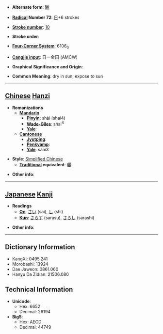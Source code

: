 * '''Alternate form''': [[曬]]

* '''[[Wiktionary:Chinese radical index| Radical]] Number 72''': [[Wiktionary:Chinese radical index 日|日]]+6 strokes

* '''[[Wiktionary:Chinese total strokes index|Stroke number]]''': [[Wiktionary:Chinese total strokes index 10|10]]

* '''Stroke order''': 

* '''[[Wiktionary:Chinese four corner index|Four-Corner System]]''': 6106<sub>0</sub>

* '''[[Wiktionary:Chinese Cangjie index|Cangjie input]]''': 日一金田 (AMCW)

* '''Graphical Significance and Origin''': 

* '''Common Meaning''': dry in sun, expose to sun

----

== [[Chinese]] [[Hanzi]] ==

* '''Romanizations'''
** '''[[Mandarin]]'''
*** '''[[Pinyin]]''': shài (shai4)
*** '''[[Wade-Giles]]''': shai<sup>4</sup>
*** '''[[Yale]]''': 
** '''[[Cantonese]]'''
*** '''[[Jyutping]]''':
*** '''[[Penkyamp]]''': 
*** '''[[Yale]]''': saai3

* '''Style''': [[Simplified Chinese]] 
** '''[[Traditional Chinese|Traditional]] equivalent''': [[曬]]

* '''Other info''': 

----

== [[Japanese]] [[Kanji]] ==

* '''Readings'''
** '''[[On]]''': [[さい]] (sai), [[し]] (shi)
** '''[[Kun]]''': [[さらす]] (sarasu), [[さらし]] (sarashi)

* '''Other info''':  

----

== Dictionary Information ==

* KangXi: 0495.241
* Morobashi: 13924
* Dae Jaweon: 0861.060
* Hanyu Da Zidian: 21506.080

== Technical Information ==

* '''Unicode''':
** Hex: 6652
** Decimal: 26194
* '''Big5''':
** Hex: AECD
** Decimal: 44749